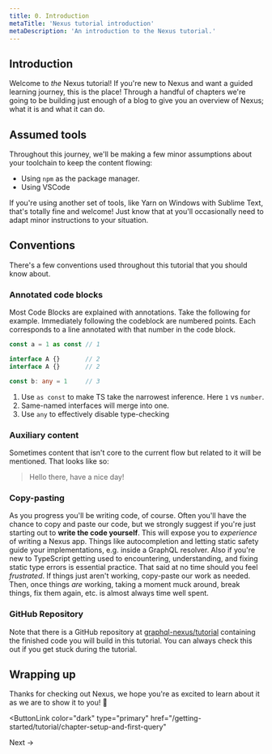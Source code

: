 ```yaml
---
title: 0. Introduction
metaTitle: 'Nexus tutorial introduction'
metaDescription: 'An introduction to the Nexus tutorial.'
---
```


## Introduction

Welcome to _the_ Nexus tutorial! If you're new to Nexus and want a guided learning journey, this is the place! Through a handful of chapters we're going to be building just enough of a blog to give you an overview of Nexus; what it is and what it can do.

## Assumed tools

Throughout this journey, we'll be making a few minor assumptions about your toolchain to keep the content flowing:

- Using `npm` as the package manager.
- Using VSCode

If you're using another set of tools, like Yarn on Windows with Sublime Text, that's totally fine and welcome! Just know that at you'll occasionally need to adapt minor instructions to your situation.

## Conventions

There's a few conventions used throughout this tutorial that you should know about.

### Annotated code blocks

Most Code Blocks are explained with annotations. Take the following for example. Immediately following the codeblock are numbered points. Each corresponds to a line annotated with that number in the code block.

<!-- prettier-ignore -->
```ts
const a = 1 as const // 1

interface A {}       // 2
interface A {}       // 2

const b: any = 1     // 3
```

1. Use `as const` to make TS take the narrowest inference. Here `1` vs `number`.
2. Same-named interfaces will merge into one.
3. Use `any` to effectively disable type-checking

### Auxiliary content

Sometimes content that isn't core to the current flow but related to it will be mentioned. That looks like so:

> Hello there, have a nice day!

### Copy-pasting

As you progress you'll be writing code, of course. Often you'll have the chance to copy and paste our code, but we strongly suggest if you're just starting out to **write the code yourself**. This will expose you to _experience_ of writing a Nexus app. Things like autocompletion and letting static safety guide your implementations, e.g. inside a GraphQL resolver. Also if you're new to TypeScript getting used to encountering, understanding, and fixing static type errors is essential practice. That said at no time should you feel _frustrated_. If things just aren't working, copy-paste our work as needed. Then, once things _are_ working, taking a moment muck around, break things, fix them again, etc. is almost always time well spent.

### GitHub Repository

Note that there is a GitHub repository at [graphql-nexus/tutorial](https://github.com/graphql-nexus/tutorial) containing the finished code you will build in this tutorial. You can always check this out if you get stuck during the tutorial.

## Wrapping up

Thanks for checking out Nexus, we hope you're as excited to learn about it as we are to show it to you! 🚀

<ButtonLink
  color="dark"
  type="primary"
  href="/getting-started/tutorial/chapter-setup-and-first-query"
>
  Next &rarr;
</ButtonLink>
